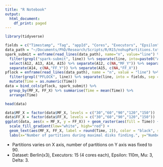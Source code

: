 ```yaml
---
title: "R Notebook"
output:
  html_document:
    df_print: paged
---
```


```r
library(tidyverse)
```

```r
fields = c("Timestamp", "Tag", "appId", "Cores", "Executors", "Epsilon", "Mu", "Delta", "Time", "Load")
data_path = "~/Documents/PhD/Research/Scripts/R/R15/nohupPartitions.txt"
spark_submit = enframe(read_lines(data_path), name="n", value="line") %>% select(line) %>% 
  filter(grepl("spark-submit", line)) %>% separate(line, into=paste0("A", 1:17), sep = "--") %>% 
  select(A12, A13, A14, A15) %>% separate(A12, c(NA,"MF_Y")) %>% separate(A13, c(NA,"MF_X")) %>% 
  separate(A14, c(NA,"FF_Y")) %>% separate(A15, c(NA,"FF_X"))
pflock = enframe(read_lines(data_path), name = "n", value = "line") %>% select(line) %>%
  filter(grepl("PFLOCK", line)) %>% separate(line, into = fields, sep = "\\|") %>%
  mutate(Time = as.numeric(Time)) 
data = bind_cols(pflock, spark_submit) %>%
  group_by(MF_X, FF_X) %>% summarise(Time = mean(Time)) %>%
  arrange(Time)

head(data)
```

```r
data$MF_X = factor(data$MF_X, levels = c("30","60","90","120","150"))
data$FF_X = factor(data$FF_X, levels = c("30","60","90","120","150"))
ggplot(data, aes(x = MF_X, y = FF_X)) + geom_raster(aes(fill = Time)) + 
  scale_fill_gradient(low="white", high="red") + 
  geom_text(aes(MF_X, FF_X, label = round(Time, 2)), color = "black", size = 3) +
  labs(x="Number of partitions during maximal disks finding.", y="Number of partitions after time intervals join.", title="Execution time in seconds varying number of partitions.")
```

* Partitions varies on X axis, number of partitions on Y axis was fixed to 90.  
* Dataset: Berlin(x3), Executors: 15 (4 cores each), Epsilon: 110m, Mu: 3, Delta: 3.
